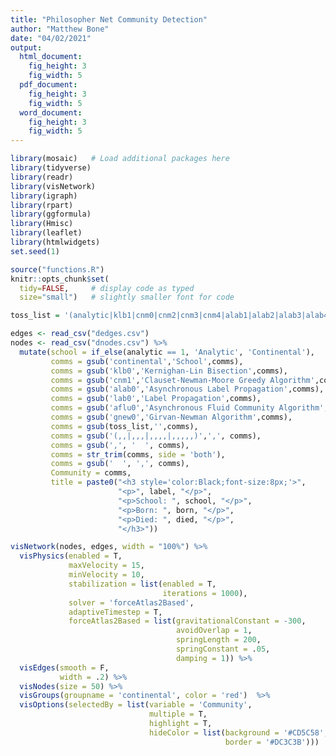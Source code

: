 ```yaml
---
title: "Philosopher Net Community Detection"
author: "Matthew Bone"
date: "04/02/2021"
output: 
  html_document:
    fig_height: 3
    fig_width: 5
  pdf_document:
    fig_height: 3
    fig_width: 5
  word_document:
    fig_height: 3
    fig_width: 5
---
```


```r
library(mosaic)   # Load additional packages here 
library(tidyverse)
library(readr)
library(visNetwork)
library(igraph)
library(rpart)
library(ggformula)
library(Hmisc)
library(leaflet)
library(htmlwidgets)
set.seed(1)

source("functions.R")
knitr::opts_chunk$set(
  tidy=FALSE,     # display code as typed
  size="small")   # slightly smaller font for code
```

```r
toss_list = '(analytic|klb1|cnm0|cnm2|cnm3|cnm4|alab1|alab2|alab3|alab4|alab5|alab6|alab7|alab8|lab1|lab2|lab3|lab4|lab5|lab6|lab7|aflu1|gnew1)'

edges <- read_csv("dedges.csv")
nodes <- read_csv("dnodes.csv") %>%
  mutate(school = if_else(analytic == 1, 'Analytic', 'Continental'),
         comms = gsub('continental','School',comms),
         comms = gsub('klb0','Kernighan-Lin Bisection',comms),
         comms = gsub('cnm1','Clauset-Newman-Moore Greedy Algorithm',comms),
         comms = gsub('alab0','Asynchronous Label Propagation',comms),
         comms = gsub('lab0','Label Propagation',comms),
         comms = gsub('aflu0','Asynchronous Fluid Community Algorithm',comms),
         comms = gsub('gnew0','Girvan-Newman Algorithm',comms),
         comms = gsub(toss_list,'',comms),
         comms = gsub('(,,|,,,|,,,,|,,,,,)',',', comms),
         comms = gsub(',', '  ', comms),
         comms = str_trim(comms, side = 'both'),
         comms = gsub('  ', ',', comms),
         Community = comms,
         title = paste0("<h3 style='color:Black;font-size:8px;'>", 
                        "<p>", label, "</p>",
                        "<p>School: ", school, "</p>",
                        "<p>Born: ", born, "</p>",
                        "<p>Died: ", died, "</p>",
                        "</h3>"))
```

```r
visNetwork(nodes, edges, width = "100%") %>%
  visPhysics(enabled = T,
             maxVelocity = 15, 
             minVelocity = 10,
             stabilization = list(enabled = T,
                                  iterations = 1000),
             solver = 'forceAtlas2Based',
             adaptiveTimestep = T,
             forceAtlas2Based = list(gravitationalConstant = -300,
                                     avoidOverlap = 1,
                                     springLength = 200,
                                     springConstant = .05,
                                     damping = 1)) %>%
  visEdges(smooth = F, 
           width = .2) %>%
  visNodes(size = 50) %>%
  visGroups(groupname = 'continental', color = 'red')  %>%
  visOptions(selectedBy = list(variable = 'Community', 
                               multiple = T,
                               highlight = T,
                               hideColor = list(background = '#CD5C58',
                                                border = '#DC3C3B')))
  
```

